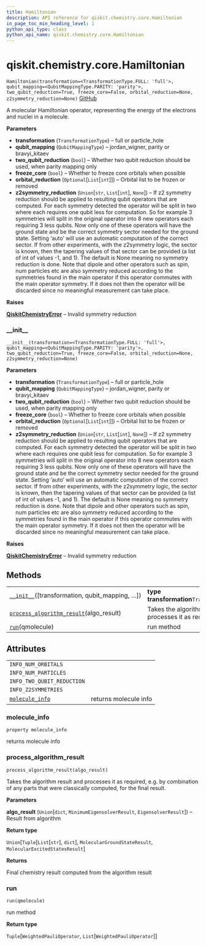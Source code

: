 ```yaml
---
title: Hamiltonian
description: API reference for qiskit.chemistry.core.Hamiltonian
in_page_toc_min_heading_level: 1
python_api_type: class
python_api_name: qiskit.chemistry.core.Hamiltonian
---
```


# qiskit.chemistry.core.Hamiltonian

<span id="qiskit.chemistry.core.Hamiltonian" />

`Hamiltonian(transformation=<TransformationType.FULL: 'full'>, qubit_mapping=<QubitMappingType.PARITY: 'parity'>, two_qubit_reduction=True, freeze_core=False, orbital_reduction=None, z2symmetry_reduction=None)` [GitHub](https://github.com/qiskit-community/qiskit-aqua/tree/stable/0.9/qiskit/chemistry/core/hamiltonian.py "view source code")

A molecular Hamiltonian operator, representing the energy of the electrons and nuclei in a molecule.

**Parameters**

*   **transformation** (`TransformationType`) – full or particle\_hole
*   **qubit\_mapping** (`QubitMappingType`) – jordan\_wigner, parity or bravyi\_kitaev
*   **two\_qubit\_reduction** (`bool`) – Whether two qubit reduction should be used, when parity mapping only
*   **freeze\_core** (`bool`) – Whether to freeze core orbitals when possible
*   **orbital\_reduction** (`Optional`\[`List`\[`int`]]) – Orbital list to be frozen or removed
*   **z2symmetry\_reduction** (`Union`\[`str`, `List`\[`int`], `None`]) – If z2 symmetry reduction should be applied to resulting qubit operators that are computed. For each symmetry detected the operator will be split in two where each requires one qubit less for computation. So for example 3 symmetries will split in the original operator into 8 new operators each requiring 3 less qubits. Now only one of these operators will have the ground state and be the correct symmetry sector needed for the ground state. Setting ‘auto’ will use an automatic computation of the correct sector. If from other experiments, with the z2symmetry logic, the sector is known, then the tapering values of that sector can be provided (a list of int of values -1, and 1). The default is None meaning no symmetry reduction is done. Note that dipole and other operators such as spin, num particles etc are also symmetry reduced according to the symmetries found in the main operator if this operator commutes with the main operator symmetry. If it does not then the operator will be discarded since no meaningful measurement can take place.

**Raises**

[**QiskitChemistryError**](qiskit.chemistry.QiskitChemistryError "qiskit.chemistry.QiskitChemistryError") – Invalid symmetry reduction

### \_\_init\_\_

<span id="qiskit.chemistry.core.Hamiltonian.__init__" />

`__init__(transformation=<TransformationType.FULL: 'full'>, qubit_mapping=<QubitMappingType.PARITY: 'parity'>, two_qubit_reduction=True, freeze_core=False, orbital_reduction=None, z2symmetry_reduction=None)`

**Parameters**

*   **transformation** (`TransformationType`) – full or particle\_hole
*   **qubit\_mapping** (`QubitMappingType`) – jordan\_wigner, parity or bravyi\_kitaev
*   **two\_qubit\_reduction** (`bool`) – Whether two qubit reduction should be used, when parity mapping only
*   **freeze\_core** (`bool`) – Whether to freeze core orbitals when possible
*   **orbital\_reduction** (`Optional`\[`List`\[`int`]]) – Orbital list to be frozen or removed
*   **z2symmetry\_reduction** (`Union`\[`str`, `List`\[`int`], `None`]) – If z2 symmetry reduction should be applied to resulting qubit operators that are computed. For each symmetry detected the operator will be split in two where each requires one qubit less for computation. So for example 3 symmetries will split in the original operator into 8 new operators each requiring 3 less qubits. Now only one of these operators will have the ground state and be the correct symmetry sector needed for the ground state. Setting ‘auto’ will use an automatic computation of the correct sector. If from other experiments, with the z2symmetry logic, the sector is known, then the tapering values of that sector can be provided (a list of int of values -1, and 1). The default is None meaning no symmetry reduction is done. Note that dipole and other operators such as spin, num particles etc are also symmetry reduced according to the symmetries found in the main operator if this operator commutes with the main operator symmetry. If it does not then the operator will be discarded since no meaningful measurement can take place.

**Raises**

[**QiskitChemistryError**](qiskit.chemistry.QiskitChemistryError "qiskit.chemistry.QiskitChemistryError") – Invalid symmetry reduction

## Methods

|                                                                                                                                                                      |                                                               |
| -------------------------------------------------------------------------------------------------------------------------------------------------------------------- | ------------------------------------------------------------- |
| [`__init__`](#qiskit.chemistry.core.Hamiltonian.__init__ "qiskit.chemistry.core.Hamiltonian.__init__")(\[transformation, qubit\_mapping, …])                         | **type transformation**`TransformationType`                   |
| [`process_algorithm_result`](#qiskit.chemistry.core.Hamiltonian.process_algorithm_result "qiskit.chemistry.core.Hamiltonian.process_algorithm_result")(algo\_result) | Takes the algorithm result and processes it as required, e.g. |
| [`run`](#qiskit.chemistry.core.Hamiltonian.run "qiskit.chemistry.core.Hamiltonian.run")(qmolecule)                                                                   | run method                                                    |

## Attributes

|                                                                                                                       |                       |
| --------------------------------------------------------------------------------------------------------------------- | --------------------- |
| `INFO_NUM_ORBITALS`                                                                                                   |                       |
| `INFO_NUM_PARTICLES`                                                                                                  |                       |
| `INFO_TWO_QUBIT_REDUCTION`                                                                                            |                       |
| `INFO_Z2SYMMETRIES`                                                                                                   |                       |
| [`molecule_info`](#qiskit.chemistry.core.Hamiltonian.molecule_info "qiskit.chemistry.core.Hamiltonian.molecule_info") | returns molecule info |

### molecule\_info

<span id="qiskit.chemistry.core.Hamiltonian.molecule_info" />

`property molecule_info`

returns molecule info

### process\_algorithm\_result

<span id="qiskit.chemistry.core.Hamiltonian.process_algorithm_result" />

`process_algorithm_result(algo_result)`

Takes the algorithm result and processes it as required, e.g. by combination of any parts that were classically computed, for the final result.

**Parameters**

**algo\_result** (`Union`\[`dict`, `MinimumEigensolverResult`, `EigensolverResult`]) – Result from algorithm

**Return type**

`Union`\[`Tuple`\[`List`\[`str`], `dict`], `MolecularGroundStateResult`, `MolecularExcitedStatesResult`]

**Returns**

Final chemistry result computed from the algorithm result

### run

<span id="qiskit.chemistry.core.Hamiltonian.run" />

`run(qmolecule)`

run method

**Return type**

`Tuple`\[`WeightedPauliOperator`, `List`\[`WeightedPauliOperator`]]

